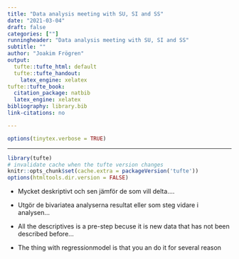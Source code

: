 ```yaml
---
title: "Data analysis meeting with SU, SI and SS"
date: "2021-03-04"
draft: false
categories: [""]
runningheader: "Data analysis meeting with SU, SI and SS" 
subtitle: ""
author: "Joakim Frögren"
output:
  tufte::tufte_html: default
  tufte::tufte_handout:
    latex_engine: xelatex
tufte::tufte_book:
  citation_package: natbib
  latex_engine: xelatex
bibliography: library.bib
link-citations: no

---
```


```r
options(tinytex.verbose = TRUE)
```
---

```r
library(tufte)
# invalidate cache when the tufte version changes
knitr::opts_chunk$set(cache.extra = packageVersion('tufte'))
options(htmltools.dir.version = FALSE)
```


<!-- ### Nationality

RL, OJ and SI provide JF with their feedback on the latest manuscript. RL wondered where nationality was to be found in the data since you could find it in the theories. I explained that since it was not included explicitly in the research question and very broad a question I had chosen not to include it. It was decided that I should include it and make it part of demographics.



### Age categories

I need to add STD, and variance for age in table 3. OJ was missing age categories and RL as well wondered about comparing age groups since it was often done in other studies from CASE. If the age groups are an interesting to break down, it is simply about descriptives then, SI argued. To start with, in table 2, I could add the age groups in order to give the reader a bit more info: 60-69; 70-79; 80-89: 90+. Could be interesting because that is what has been done earlier at CASE, RL said.


### Clearer description of how the regression follow on the descriptives and the bivariate analysis
Typically when you do the bivariate you do a cut-off and decide what to include and not in further analyses. HEre, it not sufficiently clear for the reader how you went from one analysis to the next.

### Dig more into health status 
Another key question is health status. There is a negative correlation between willingness, we need to dig in more here... 
Self-rated health is a complicated matter - rod see a conflict between the introduction and the discussion - can it be sorted out. He think that is really critical. SI said that the results are as they are and it is more linking the introduction to the discussion. We have only got the subjective matter, we have to work with what we got.

However, OJ pointed out that we in the survet also included a frailty scale. It was decided that I should add and analyze frailty as well. There might be a correlation between frailty and self-rated health and then I will just move a long with the one with strongest correlation.

### Municipality of residence
Smaller in the village than cities in terms of willingness. However, only write in the results the significant or not.

-->

<!-- MEETING with SS

If you do not put in the variables as categorical, it considered them as a continous variables. It poses any problem, I asked. It will give you an overall effect of say education as a continous label, but you don't know where the significance is. For the municipalites as well as health

-->

* Mycket deskriptivt och sen jämför de som vill delta....
* Utgör de bivariatea analyserna resultat eller som steg vidare i analysen...

* All the descriptives is a pre-step becuse it is new data that has not been described before... 

* The thing with regressionmodel is that you an do it for several reason

















